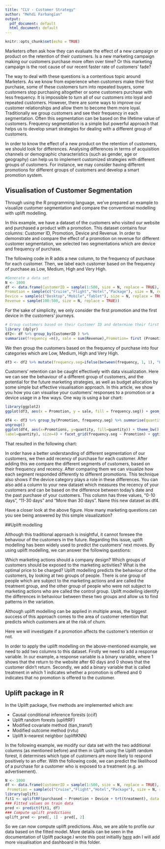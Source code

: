 ```yaml
---
title: "CLV - Customer Strategy"
author: "Mehdi Farhangian"
output:
  pdf_document: default
  html_document: default
---
```


```r
knitr::opts_chunk$set(echo = TRUE)
```


Marketers often ask how they can evaluate the effect of a new campaign or product on the retention of their customers. Is a new marketing campaign making our customers purchase more often over time? Or this marketing campaign is the root cause of our recent faster rate of customers’ fade?

The way to deal with these questions is a contentious topic around Marketers. As we know from experience when customers make their first purchase, some of these customers turn into repeated buyers, some customers stop purchasing altogether or some customers purchase with less frequency. It is impossible to turn all of our customers into loyal and repeated customers. However, there are some ways to improve our customer relationships and allow them to become them more loyal. Traditionally we group customers and see their frequency in each segmentation. Often this segmentation can be based on the lifetime value of customers. Frequency segmentation is a simple but powerful approach that helps us to develop smart strategies for dealing with a different group of customers.

In order to know the effect of a new product on the retention of customers, we should look for differences. Analysing differences in terms of acquisition channels or demographic characteristics (such as gender, age or geography) can help us to implement customized strategies with different groups of customers. For instance, we may consider having different promotions for different groups of customers and develop a smart promotion system.

## Visualisation of Customer Segmentation
Through using the R programming language, we've prepared an example to visualize customer segmentation and compare the conventional modelling with uplift modelling.

In this example, we have a dataset of the customers who visited our website and purchased a product with a promotion. This dataset contains four columns: Customer ID, Promotion, Device and Revenue. In order to demonstrate and compare the effect of a promotion on revenue for different customer segmentation, we selected two segmentations which are device and frequency of purchase.

The following code in R adds a new column, to the frequency of purchase for each customer. Then, we label each customer based on the frequency of purchase as Low, Medium, High and Very High.


```r
#Generate a data set
N <- 1000 
df <- data.frame(CustomerID = sample(1:500, size = N, replace = TRUE), 
Promotion = sample(c("Cruise","Flight","Hotel","Package"), size = N, replace = TRUE), 
Device = sample(c("Desktop","Mobile","Tablet"), size = N, replace = TRUE), 
Revenue = sample(100:500, size = N, replace = TRUE))
```


For the sake of simplicity, we only consider the first promotion and the first device in the customers' journeys. 


```r
# Group customers based on their Customer ID and determine their first device, first promotion and the sum of revenues. 
library (dplyr) 
df2<- df %>% group_by(CustomerID ) %>% 
summarise(frequency =n(), sale = sum(Revenue),Promotion= first (Promotion), Device = first (Device) )
```


We then group the customers based on the frequency of purchase into four categories which are Low, Medium, High and Very High.

```r
df3 <- df2 %>% mutate(frequency.seg=ifelse(between(frequency, 1, 1), "Low",ifelse(between(frequency, 2, 4), "Medium", ifelse(between(frequency, 5, 6), "High", "Very High"))))
```


Customers' retention can be caught effectively with data visualization. Here we can see the behaviour of a different group of customers, and the potential for the future marketing strategies, as well as budget allocation by some simple but effective visualisation approach. In this article, we show you how you can visualise your customers' responses to a promotion or a device usage in a few ways. One way is using a bar chart:

```r
library(ggplot2) 
ggplot(df3, aes(x = Promotion, y = sale, fill = frequency.seg)) + geom_bar(stat = 'identity', position = position_dodge()) + facet_grid(~ Device)

df4 <- df3 %>% group_by(Promotion, frequency.seg) %>% summarise(quantity=n()) %>% mutate(Promotions='') %>% 
ungroup() 
ggplot(df4, aes(x=Promotions, y=quantity, fill=quantity)) + theme_bw() + theme(panel.grid = element_blank())+ geom_bar(stat='identity', alpha=0.6) + geom_text(aes(y=max(quantity)/4,
label=quantity), size=4) + facet_grid(frequency.seg ~ Promotion) + ggtitle("Promotion Segmentation")
```


That resulted in the following chart:

In order have a better understanding of different segmentation of our customers, we then add recency of purchase for each customer. After adding this we compare the different segments of customers, based on their frequency and recency. After comparing them we can visualize how each segment responded differently to different promotions. This technique also shows if the device category plays a role in these differences. You can also add a column to your new dataset which measures the recency of your customers and can be based on the difference between today's date and the past purchase of your customers. This column has three values,  "0-10 days", "11-30 days" and "More than 30 days". Name this new dataset as df4.




Have a closer look at the above figure. How many marketing questions can you see being answered by this simple visualization? 

##Uplift modelling
 

Although this traditional approach is insightful, it cannot foresee the behaviour of the customers in the future. Regarding this issue, uplift modelling has been widely used to predict the customers’ next moves. By using uplift modelling, we can answer the following questions:

Which marketing actions should a company design?
Which groups of customers should be exposed to the marketing activities?
What is the optimal price to be charged?
Uplift modelling predicts the behaviour of the customers, by looking at two groups of people. There is one group of people which are subject to the marketing actions and are called the treatment group, and the other group of people who were not subject to marketing actions who are called the control group. Uplift modelling identify the differences in behaviour between these two groups and allow us to find patterns in the variation.

Although uplift modelling can be applied in multiple areas, the biggest success of this approach comes to the area of customer retention that predicts which customers are at the risk of churn.

Here we will investigate if a promotion affects the customer’s retention or not.

In order to apply the uplift modelling on the above-mentioned example, we need to add two columns to this dataset. Firstly we need to add a response variable. In our example, a response variable is a binary variable, where 1 shows that the return to the website after 60 days and 0 shows that the customer didn't return. Secondly, we add a binary variable that is called treatment in which 1 indicates whether a promotion is offered and 0 indicates that no promotion is offered to the customer.

## Uplift package in R
 

In the Uplift package, five methods are implemented which are:

* Causal conditional inference forests (ccif)
* Uplift random forests (upliftRF)
* Modified covariate method (tian_transf)
* Modified outcome method (rvtu)
* Uplift k-nearest neighbor (upliftKNN)
 

In the following example, we modify our data set with the two additional columns (as mentioned before) and then in Uplift using the Uplift random forest, it determines which type of customers are more likely to respond positively to an offer. With the following code, we can predict the likelihood of a purchase for a customer who is exposed to a treatment (e.g. an advertisement).

```r
N <- 1000 
df <- data.frame(CustomerID = sample(1:500, size = N, replace = TRUE), 
 Promotion = sample(c("Cruise","Flight","Hotel","Package"), size = N, replace = TRUE), Device = sample(c("Desktop","Mobile","Tablet"), size = N, replace = TRUE), Revenue = sample(100:500, size = N, replace = TRUE), treatment = sample(0:1, size = N, replace = TRUE), purchased = sample(0:1, size = N, replace = TRUE))
library(uplift)
fit1 <- upliftRF(purchased ~ Promotion + Device + trt(treatment), data = df, mtry = 1, ntree = 50, split_method = "KL", minsplit = 100, verbose = TRUE) 
### Fitted values on train data 
pred <- predict(fit1, df) 
### Compute uplift predictions 
uplift_pred <- pred[, 1] - pred[, 2]
```



So we can now compute uplift predictions. Also, we are able to profile our data based on the fitted model. More details can be seen in the documentation of Uplift package.I wrote this post initiallly [here](https://www.internetrix.com.au/blog/how-to-model-customers-retention-with-uplift-modelling/) adn I will add more visualisation and dashboard in this folder. 


